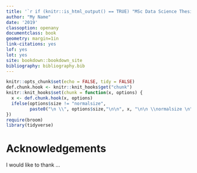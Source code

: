 ```yaml
---
title: '`r if (knitr::is_html_output() == TRUE) "MSc Data Science Thesis"`'
author: "My Name"
date: '2019'
classoption: openany
documentclass: book
geometry: margin=1in
link-citations: yes
lof: yes
lot: yes
site: bookdown::bookdown_site
bibliography: bibliography.bib
---
```


```r
knitr::opts_chunk$set(echo = FALSE, tidy = FALSE)
def.chunk.hook <- knitr::knit_hooks$get("chunk")
knitr::knit_hooks$set(chunk = function(x, options) {
  x <- def.chunk.hook(x, options)
  ifelse(options$size != "normalsize", 
         paste0("\n \\", options$size,"\n\n", x, "\n\n \\normalsize \n"), x)
})
require(broom)
library(tidyverse)
```

# Acknowledgements{-}

I would like to thank ...

\mainmatter